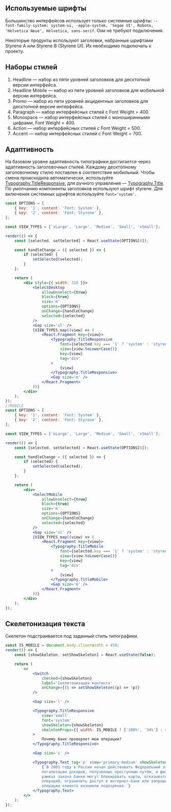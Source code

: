 
## Используемые шрифты

Большинство интерфейсов использует только системные шрифты: `--font-family-system: system-ui, -apple-system, 'Segoe UI', Roboto, 'Helvetica Neue', Helvetica, sans-serif`. Они не требуют подключения.

Некоторые продукты используют заголовки, набранные шрифтами Styrene A или Styrene B (Styrene UI). Их необходимо подключать к проекту.

## Наборы стилей

1. Headline — набор из пяти уровней заголовков для десктопной версии интерфейса.
2. Headline Mobile — набор из пяти уровней заголовков для мобильной версии интерфейса.
3. Promo — набор из пяти уровней акцидентных заголовков для десктопной версии интерфейса.
4. Paragraph — набор интерфейсных стилей с Font Weight = 400.
5. Monospace — набор интерфейсных стилей с моноширинными цифрами, Font Weight = 400.
6. Action — набор интерфейсных стилей с Font Weight = 500.
7. Accent — набор интерфейсных стилей с Font Weight = 700.

## Адаптивность

На базовом уровне адаптивность типографики достигается через адаптивность заголовочных стилей.
Каждому десктопному заголовочному стилю поставлен в соответствие мобильный.
Чтобы смена происходила автоматически, используйте [Typography.TitleResponsive](/docs/typography--typography-title-responsive), для ручного управления — [Typography.Title](/docs/typography--typography-title). По умолчанию компоненты заголовков используют шрифт styrene. Для включения системных шрифтов используйте `font='system'`.

```jsx live
const OPTIONS = [
    { key: '1', content: 'Font: System' },
    { key: '2', content: 'Font: Styrene' },
];

const VIEW_TYPES = ['xLarge', 'Large', 'Medium', 'Small', 'xSmall'];

render(() => {
    const [selected, setSelected] = React.useState(OPTIONS[0]);

    const handleChange = ({ selected }) => {
        if (selected) {
            setSelected(selected);
        }
    };

    return (
        <div style={{ width: 320 }}>
            <SelectDesktop
                allowUnselect={true}
                block={true}
                size='m'
                options={OPTIONS}
                onChange={handleChange}
                selected={selected}
            />
            <Gap size='xl' />
            {VIEW_TYPES.map((view) => (
                <React.Fragment key={view}>
                    <Typography.TitleResponsive
                        font={selected.key === '1' ? 'system' : 'styrene'}
                        view={view.toLowerCase()}
                        key={view}
                        tag='div'
                    >
                        {view}
                    </Typography.TitleResponsive>
                    <Gap size='m' />
                </React.Fragment>
            ))}
        </div>
    );
});
//MOBILE
const OPTIONS = [
    { key: '1', content: 'Font: System' },
    { key: '2', content: 'Font: Styrene' },
];

const VIEW_TYPES = ['xLarge', 'Large', 'Medium', 'Small', 'xSmall'];

render(() => {
    const [selected, setSelected] = React.useState(OPTIONS[0]);

    const handleChange = ({ selected }) => {
        if (selected) {
            setSelected(selected);
        }
    };

    return (
        <div>
            <SelectMobile
                allowUnselect={true}
                block={true}
                size='m'
                options={OPTIONS}
                onChange={handleChange}
                selected={selected}
            />
            <Gap size='xl' />
            {VIEW_TYPES.map((view) => (
                <React.Fragment key={view}>
                    <Typography.TitleMobile
                        font={selected.key === '1' ? 'system' : 'styrene'}
                        view={view.toLowerCase()}
                        key={view}
                        tag='div'
                    >
                        {view}
                    </Typography.TitleMobile>
                    <Gap size='m' />
                </React.Fragment>
            ))}
        </div>
    );
});
```

## Скелетонизация текста

Скелетон подстраивается под заданный стиль типографики.

```jsx live
const IS_MOBILE = document.body.clientWidth < 450;
render(() => {
    const [showSkeleton, setShowSkeleton] = React.useState(false);

    return (
        <>
            <Switch
                checked={showSkeleton}
                label='Скелетонизация контента'
                onChange={() => setShowSkeleton((p) => !p)}
            />

            <Gap size='l' />

            <Typography.TitleResponsive
                view='small'
                font='system'
                showSkeleton={showSkeleton}
                skeletonProps={{ width: IS_MOBILE ? ['100%', '34%'] : 420 }}
            >
                Почему банк проверяет мои операции?
            </Typography.TitleResponsive>

            <Gap size='s' />

            <Typography.Text tag='p' view='primary-medium' showSkeleton={showSkeleton}>
                {`В 2001 году в России начал действовать Федеральный закон №115 «О противодействии
                легализации доходов, полученных преступным путём, и финансированию терроризма». В
                рамках закона банки могут блокировать карты, отказывать в проведении сомнительных
                операций, ограничить доступ в интернет-банк или запрашивать документы, если по
                операции клиента возникли подозрения.`}
            </Typography.Text>
        </>
    );
});
```
